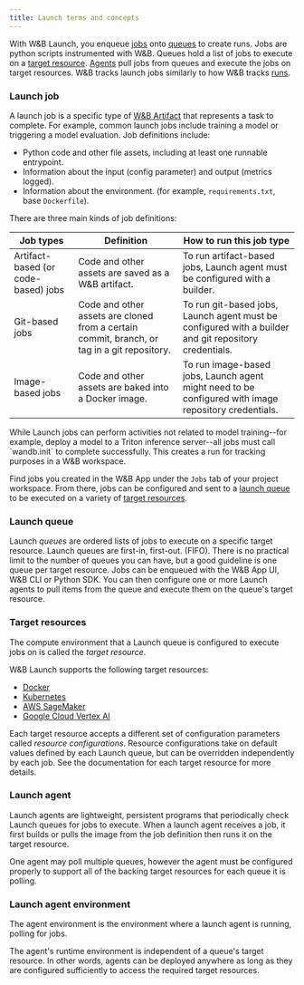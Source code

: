 ```yaml
---
title: Launch terms and concepts
---
```


With W&B Launch, you enqueue [jobs](#launch-job) onto [queues](#launch-queue) to create runs. Jobs are python scripts instrumented with W&B. Queues hold a list of jobs to execute on a [target resource](#target-resources). [Agents](#launch-agent) pull jobs from queues and execute the jobs on target resources. W&B tracks launch jobs similarly to how W&B tracks [runs](/models/runs/).

### Launch job
A launch job is a specific type of [W&B Artifact](/models/artifacts/) that represents a task to complete. For example, common launch jobs include training a model or triggering a model evaluation. Job definitions include:

- Python code and other file assets, including at least one runnable entrypoint.
- Information about the input (config parameter) and output (metrics logged).
- Information about the environment. (for example, `requirements.txt`, base `Dockerfile`).

There are three main kinds of job definitions:

| Job types | Definition | How to run this job type | 
| ---------- | --------- | -------------- |
|Artifact-based (or code-based) jobs| Code and other assets are saved as a W&B artifact.| To run artifact-based jobs, Launch agent must be configured with a builder. |
|Git-based jobs|  Code and other assets are cloned from a certain commit, branch, or tag in a git repository. | To run git-based jobs, Launch agent must be configured with a builder and git repository credentials. |
|Image-based jobs|Code and other assets are baked into a Docker image. | To run image-based jobs, Launch agent might need to be configured with image repository credentials. | 

<Note>
While Launch jobs can perform activities not related to model training--for example, deploy a model to a Triton inference server--all jobs must call `wandb.init` to complete successfully. This creates a run for tracking purposes in a W&B workspace.
</Note>

Find jobs you created in the W&B App under the `Jobs` tab of your project workspace. From there, jobs can be configured and sent to a [launch queue](#launch-queue) to be executed on a variety of [target resources](#target-resources).

### Launch queue
Launch *queues* are ordered lists of jobs to execute on a specific target resource. Launch queues are first-in, first-out. (FIFO). There is no practical limit to the number of queues you can have, but a good guideline is one queue per target resource. Jobs can be enqueued with the W&B App UI, W&B CLI or Python SDK. You can then configure one or more Launch agents to pull items from the queue and execute them on the queue's target resource.

### Target resources
The compute environment that a Launch queue is configured to execute jobs on is called the *target resource*.

W&B Launch supports the following target resources:

- [Docker](/platform/launch/setup-launch-docker/)
- [Kubernetes](/platform/launch/setup-launch-kubernetes/)
- [AWS SageMaker](/platform/launch/setup-launch-sagemaker/)
- [Google Cloud Vertex AI](/platform/launch/setup-vertex/)

Each target resource accepts a different set of configuration parameters called *resource configurations*. Resource configurations take on default values defined by each Launch queue, but can be overridden independently by each job. See the documentation for each target resource for more details.

### Launch agent
Launch agents are lightweight, persistent programs that periodically check Launch queues for jobs to execute. When a launch agent receives a job, it first builds or pulls the image from the job definition then runs it on the target resource.

One agent may poll multiple queues, however the agent must be configured properly to support all of the backing target resources for each queue it is polling.

### Launch agent environment
The agent environment is the environment where a launch agent is running, polling for jobs.

<Note>
The agent's runtime environment is independent of a queue's target resource. In other words, agents can be deployed anywhere as long as they are configured sufficiently to access the required target resources.
</Note>
